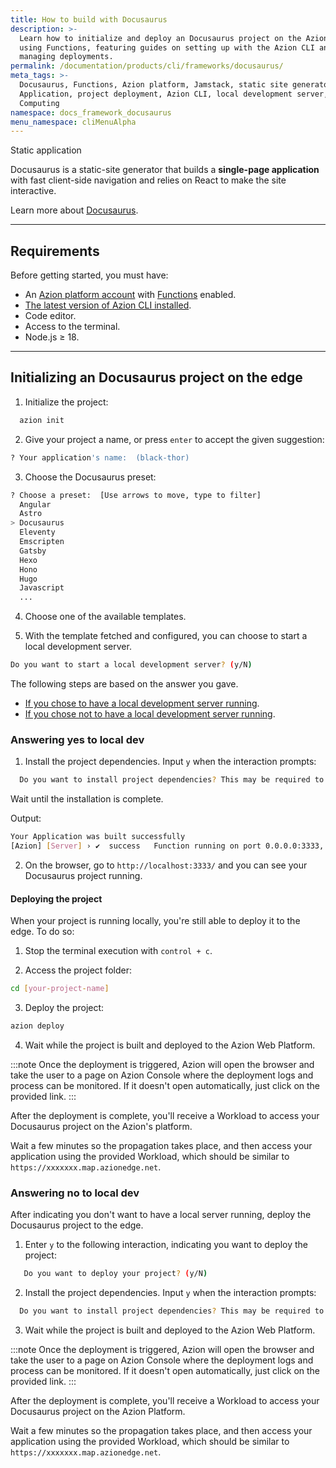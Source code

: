 ```yaml
---
title: How to build with Docusaurus
description: >-
  Learn how to initialize and deploy an Docusaurus project on the Azion platform
  using Functions, featuring guides on setting up with the Azion CLI and
  managing deployments.
permalink: /documentation/products/cli/frameworks/docusaurus/
meta_tags: >-
  Docusaurus, Functions, Azion platform, Jamstack, static site generator,
  Application, project deployment, Azion CLI, local development server, Edge
  Computing
namespace: docs_framework_docusaurus
menu_namespace: cliMenuAlpha
---
```



<Tag severity="info" client:only="vue">
  Static application
</Tag>

Docusaurus is a static-site generator that builds a **single-page application** with fast client-side navigation and relies on React to make the site interactive.

Learn more about [Docusaurus](https://docusaurus.io/docs).

---

## Requirements

Before getting started, you must have:

- An [Azion platform account](/en/documentation/products/accounts/creating-account/) with [Functions](/en/documentation/products/build/edge-application/edge-functions/) enabled.
- [The latest version of Azion CLI installed](/en/documentation/products/azion-cli/overview/).
- Code editor.
- Access to the terminal.
- Node.js ≥ 18.

---

## Initializing an Docusaurus project on the edge

1. Initialize the project:

```sh 
  azion init
```

2. Give your project a name, or press `enter` to accept the given suggestion:

```sh 
? Your application's name:  (black-thor)
```

3. Choose the Docusaurus preset: 

```sh 
? Choose a preset:  [Use arrows to move, type to filter]
  Angular 
  Astro 
> Docusaurus
  Eleventy
  Emscripten
  Gatsby
  Hexo
  Hono
  Hugo
  Javascript
  ...
```

4. Choose one of the available templates.

5. With the template fetched and configured, you can choose to start a local development server.

```sh 
Do you want to start a local development server? (y/N) 
```

The following steps are based on the answer you gave. 

- [If you chose to have a local development server running](/en/documentation/products/cli/frameworks/docusaurus/#answering-yes-to-local-dev).
- [If you chose not to have a local development server running](/en/documentation/products/cli/frameworks/docusaurus/#answering-no-to-local-dev).

### Answering yes to local dev

1. Install the project dependencies. Input `y` when the interaction prompts:

```sh 
  Do you want to install project dependencies? This may be required to start local development server (y/N)
```

Wait until the installation is complete.

Output:

```sh
Your Application was built successfully
[Azion] [Server] › ✔  success   Function running on port 0.0.0.0:3333, url: http://localhost:3333
```

2. On the browser, go to `http://localhost:3333/` and you can see your Docusaurus project running.

#### Deploying the project

When your project is running locally, you're still able to deploy it to the edge. To do so:

1. Stop the terminal execution with `control + c`. 

2. Access the project folder:

```sh
cd [your-project-name] 
```

3. Deploy the project: 

```sh
azion deploy
```

4. Wait while the project is built and deployed to the Azion Web Platform.

:::note 
Once the deployment is triggered, Azion will open the browser and take the user to a page on Azion Console where the deployment logs and process can be monitored. If it doesn't open automatically, just click on the provided link.
::: 

After the deployment is complete, you'll receive a Workload to access your Docusaurus project on the Azion's platform.

Wait a few minutes so the propagation takes place, and then access your application using the provided Workload, which should be similar to `https://xxxxxxx.map.azionedge.net`.

### Answering no to local dev

After indicating you don't want to have a local server running, deploy the Docusaurus project to the edge.

1. Enter `y` to the following interaction, indicating you want to deploy the project:

```sh
   Do you want to deploy your project? (y/N) 
```

2. Install the project dependencies. Input `y` when the interaction prompts:

```sh 
  Do you want to install project dependencies? This may be required to deploy your project (y/N)
```

3. Wait while the project is built and deployed to the Azion Web Platform.

:::note 
Once the deployment is triggered, Azion will open the browser and take the user to a page on Azion Console where the deployment logs and process can be monitored. If it doesn't open automatically, just click on the provided link.
::: 

After the deployment is complete, you'll receive a Workload to access your Docusaurus project on the Azion Platform.

Wait a few minutes so the propagation takes place, and then access your application using the provided Workload, which should be similar to `https://xxxxxxx.map.azionedge.net`.
